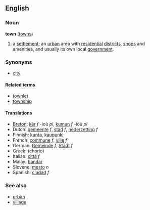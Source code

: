 ==English==
===Noun===
'''town''' ([[towns]])

#a [[settlement]]; an [[urban]] area with [[residential]] [[district]]s, [[shop]]s and amenities, and usually its own local [[government]].

===Synonyms===
*[[city]]

====Related terms====
*[[townlet]]
*[[township]]

====Translations====
*[[Breton]]: [[kêr]] ''f'' -ioù ''pl'', [[kumun]] ''f'' -ioù ''pl''
*Dutch: [[gemeente]] ''f'', [[stad]] ''f'', [[nederzetting]] ''f''
*Finnish: [[kunta]], [[kaupunki]]
*French: [[commune]] ''f'', [[ville]] ''f''
*German: [[Gemeinde]] ''f'', [[Stadt]] ''f''
*Greek: (chorio)
*Italian: [[città]] ''f''
*Malay: [[bandar]]
*Slovene: [[mesto]] ''n''
*Spanish: [[ciudad]] ''f''

===See also===
*[[urban]]
*[[village]]